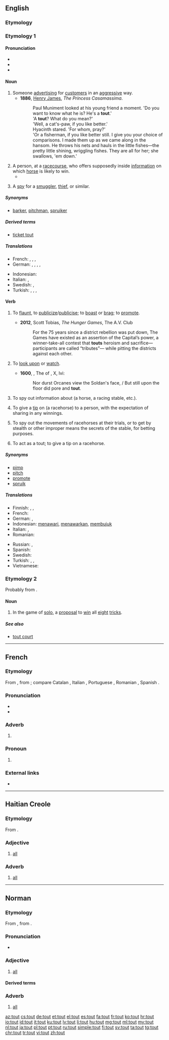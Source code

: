 {{also|toût}}

==English==
{{was wotd|2009|January|22}}

===Etymology===
{{rfe|lang=en}}

===Etymology 1===

====Pronunciation====
* {{IPA|/taʊt/|lang=en}}
* {{audio|en-us-tout.ogg|Audio (US)|lang=en}}
* {{rhymes|aʊt|lang=en}}

====Noun====
{{wikipedia}}
{{en-noun}}

# Someone [[advertise|advertising]] for [[customer|customers]] in an [[aggressive]] way.
#* '''1886''', [[w:Henry James|Henry James]], ''The Princess Casamassima''.
#*: Paul Muniment looked at his young friend a moment. 'Do you want to know what he is? He's a '''tout'''.'
#*: 'A '''tout'''? What do you mean?'
#*: 'Well, a cat's-paw, if you like better.'
#*: Hyacinth stared. 'For whom, pray?'
#*: 'Or a fisherman, if you like better still. I give you your choice of comparisons. I made them up as we came along in the hansom. He throws his nets and hauls in the little fishes—the pretty little shining, wriggling fishes. They are all for her; she swallows, 'em down.'
# A person, at a [[racecourse]], who offers supposedly inside [[information]] on which [[horse]] is likely to win.
#* {{quote-book|year=1905|author=[[w:Emma Orczy|Baroness Emmuska Orczy]]
|title=[[w:The Case of Miss Elliott|The Hocussing of Cigarette]]
|chapter=2|url=http://openlibrary.org/works/OL8479084W
|passage=No one, however, would have anything to do with him, as Mr. Keeson's orders in those respects were very strict&thinsp;; he had often threatened any one of his ''employés'' with instant dismissal if he found him in company with one of these '''touts'''.}}
# {{context|colloquial|archaic|lang=en}} A [[spy]] for a [[smuggler]], [[thief]], or similar.

=====Synonyms=====
* {{sense|one advertising aggressively for customers|lang=en}} [[barker]], [[pitchman]], [[spruiker]]

=====Derived terms=====
* [[ticket tout]]

=====Translations=====
{{trans-top|someone advertising for customers in an aggressive way}}
* French: {{t+|fr|racoleur|m}}, {{t|fr|vendeur ambulant|m}}, {{t+|fr|rabatteur|m}}, {{t+|fr|pronostiqueur|m}}
* German: {{qualifier|US}} {{t|de|Drogenvermittler|m}}, {{qualifier|US}} {{t|de|Drogenvermittlerin|f}}, {{qualifier|UK}} {{t|de|Kartenschwarzhändler|m}}, {{qualifier|UK}} {{t|de|Kartenschwarzhändlerin|f}}, {{t|de|Schlepperin|f}}
{{trans-mid}}
* Indonesian: {{t+|id|calo}}
* Italian: {{t+|it|strillone|m}}, {{t|it|imbonitore|m}}
* Swedish: {{t|sv|biljettförsäljare (illegal)}}, {{t|sv|kundvärvare}}
* Turkish: {{t|tr|arsız satıcı}}, {{t+|tr|çığırtkan}}, {{t+|tr|karaborsacı}}, {{t+|tr|tahminci}}
{{trans-bottom}}

====Verb====
{{en-verb}}

# {{label|en|transitive}} To [[flaunt]], to [[publicize]]/[[publicise]]; to [[boast]] or [[brag]]; to [[promote]].
#* '''2012''', Scott Tobias, ''The Hunger Games'', The A.V. Club
#*: For the 75 years since a district rebellion was put down, The Games have existed as an assertion of the Capital’s power, a winner-take-all contest that '''touts''' heroism and sacrifice—participants are called “tributes”— while pitting the districts against each other.
# {{context|obsolete|lang=en}} To [[look upon]] or [[watch]].
#* '''1600''', {{w|Edward Fairfax}}, The ''{{w|Jerusalem Delivered}}'' of {{w|Torquato Tasso|Tasso}}, X, lvi:
#*: Nor durst Orcanes view the Soldan's face, / But still upon the floor did pore and '''tout'''.
# {{context|UK|slang|horse-racing|transitive|lang=en}} To spy out information about (a horse, a racing stable, etc.).
# {{context|US|slang|horse-racing|transitive|lang=en}} To give a [[tip]] on (a racehorse) to a person, with the expectation of sharing in any winnings.
# {{context|UK|slang|horse-racing|intransitive|lang=en}} To spy out the movements of racehorses at their trials, or to get by stealth or other improper means the secrets of the stable, for betting purposes.
# {{context|US|slang|horse-racing|intransitive|lang=en}} To act as a tout; to give a tip on a racehorse.

=====Synonyms=====
* [[pimp]]
* [[pitch]]
* [[promote]]
* [[spruik]]

=====Translations=====
{{trans-top|To flaunt, to publicize/publicise; to boast or brag; to promote}}
* Finnish: {{t+|fi|kehua}}, {{t+|fi|ylistää}}, {{t+|fi|mainostaa}}
* French: {{t+|fr|racoler}}
* German: {{l|de|aufdringlich}} {{t+|de|ankündigen}}, {{t+|de|werben}} {{l|de|für}}
* Indonesian: [[tawar|menawari]], [[tawar|menawarkan]], [[bujuk|membujuk]]
* Italian: {{t+|it|pubblicizzare}}, {{t+|it|propagandare}}
* Romanian: {{t+|ro|racola}}
{{trans-mid}}
* Russian: {{t+|ru|навязывать}}, {{t+|ru|расхваливать}}
* Spanish: {{t+|es|presumir}}
* Swedish: {{t|sv|pracka (på ngn en vara)}}
* Turkish: {{l|tr|çığırtkanlık}} {{t+|tr|etmek}}, {{l|tr|müşteri}} {{t+|tr|toplamak}}, {{l|tr|tiyo}} {{t+|tr|vermek}}
* Vietnamese: {{t+|vi|công bố}}
{{trans-bottom}}

===Etymology 2===
Probably from {{etyl|fr|en}} {{term|tout|lang=fr||all}}.

====Noun====
{{en-noun|?}}

# {{context|card games|lang=en}} In the game of [[solo]], a [[proposal]] to [[win]] all [[eight]] [[trick]]s.

=====See also=====
* [[tout court]]

----

==French==

===Etymology===
From {{etyl|fro|fr}} {{term|tot|lang=fro}}, from {{etyl|la|fr}} {{term|totus|lang=la}}; compare Catalan {{term|tot|lang=ca}}, Italian {{term|tutto|lang=it}}, Portuguese {{term|todo|lang=pt}}, Romanian {{term|tot|lang=ro}}, Spanish {{term|todo|lang=es}}.

===Pronunciation===
* {{IPA|/tu/|lang=fr}}
* {{audio|Fr-tout.ogg|audio|lang=fr}}

===Adverb===
{{fr-adv}}

# {{l|en|all}}

===Pronoun===
{{fr-pron}}

# {{l|en|everything}}

===External links===
* {{R:TLFi}}

----

==Haitian Creole==

===Etymology===
From {{etyl|fr|ht}} {{term|tout||all|lang=fr}}.

===Adjective===
{{head|ht|adjective}}

# [[all]]

===Adverb===
{{head|ht|adverb}}

# [[all]]

----

==Norman==

===Etymology===
From {{etyl|fro|nrf}} {{m|fro|tot}}, from {{etyl|la|nrf}} {{m|la|tōtus}}.

===Pronunciation===
* {{audio|Jer-tout.ogg|Audio (Jersey)|lang=nrf}}

===Adjective===
{{nrf-adj}}

# {{label|nrf|Jersey|Guernsey}} [[all]]

====Derived terms====
{{der3|{{l|nrf|èrtithe-tout||lumber-room}}
|{{l|nrf|homme à tout faithe||jack of all trades}}
|{{l|nrf|laîsse-tout-faithe||neglectful person}}
|{{l|nrf|tout à ièrs||all eyes}}
|{{l|nrf|tout-s'mêle||busybody}}
|{{l|nrf|toute-êpice||allspice}}}}

===Adverb===
{{nrf-adv}}

# {{label|nrf|Jersey|Guernsey}} [[all]]

[[az:tout]]
[[cs:tout]]
[[de:tout]]
[[et:tout]]
[[el:tout]]
[[es:tout]]
[[fa:tout]]
[[fr:tout]]
[[ko:tout]]
[[hr:tout]]
[[io:tout]]
[[id:tout]]
[[it:tout]]
[[ku:tout]]
[[lv:tout]]
[[li:tout]]
[[hu:tout]]
[[mg:tout]]
[[ml:tout]]
[[my:tout]]
[[nl:tout]]
[[ja:tout]]
[[pl:tout]]
[[pt:tout]]
[[ru:tout]]
[[simple:tout]]
[[fi:tout]]
[[sv:tout]]
[[ta:tout]]
[[tg:tout]]
[[chr:tout]]
[[tr:tout]]
[[vi:tout]]
[[zh:tout]]